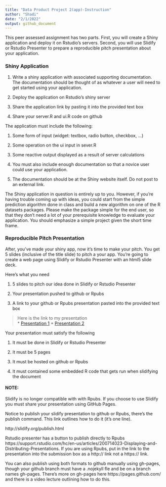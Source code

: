 ```yaml
---
title: "Data Product Project 2(app)-Instruction"
author: "Shadi"
date: "2/1/2022"
output: github_document
---
```


This peer assessed assignment has two parts. First, you will create a Shiny application and deploy it on Rstudio's servers. Second, you will use Slidify or Rstudio Presenter to prepare a reproducible pitch presentation about your application.

### Shiny Application

1. Write a shiny application with associated supporting documentation. The documentation should be thought of as whatever a user will need to get started using your application.

2. Deploy the application on Rstudio's shiny server

3. Share the application link by pasting it into the provided text box

4. Share your server.R and ui.R code on github

The application must include the following:

1. Some form of input (widget: textbox, radio button, checkbox, ...)

2. Some operation on the ui input in sever.R

3. Some reactive output displayed as a result of server calculations

4. You must also include enough documentation so that a novice user could use your application.

5. The documentation should be at the Shiny website itself. Do not post to an external link.

The Shiny application in question is entirely up to you. However, if you're having trouble coming up with ideas, you could start from the simple prediction algorithm done in class and build a new algorithm on one of the R datasets packages. Please make the package simple for the end user, so that they don't need a lot of your prerequisite knowledge to evaluate your application. You should emphasize a simple project given the short time frame.


### Reproducible Pitch Presentation

After, you've made your shiny app, now it's time to make your pitch. You get 5 slides (inclusive of the title slide)  to pitch a your app. You're going to create a web page using Slidify or Rstudio Presenter with an html5 slide deck.

Here's what you need

1. 5 slides to pitch our idea done in Slidify or Rstudio Presenter

2. Your presentation pushed to github or Rpubs

3. A link to your github or Rpubs presentation pasted into the provided text box

>Here is the link to my presentation  
* [Presentation 1](https://shadi-sadie.github.io/Coursera-DataScience/Developing%20Data%20Products/Project%202-Week%204/Data-Product-Project2-Presentation.html#1)
* [Presentation 2](https://shadi-sadie.github.io/Coursera-DataScience/Developing%20Data%20Products/Project%202-Week%204/MyappPresent.html#/)


Your presentation must satisfy the following 

1. It must be done in Slidify or Rstudio Presenter

2. It must be 5 pages

3. It must be hosted on github or Rpubs

4. It must contained some embedded R code that gets run when slidifying the document


#### NOTE: 
Slidify is no longer compatible with with Rpubs. If you choose to use Slidify you must share your presentation using GitHub Pages.

Notice to publish your slidify presentation to github or Rpubs, there's the publish command. This link outlines how to do it (it's one line). 

http://slidify.org/publish.html

Rstudio presenter has a button to publish directly to Rpubs https://support.rstudio.com/hc/en-us/articles/200714023-Displaying-and-Distributing-Presentations. If you are using Rpubs, put in the link to the presentation into the submission box as a http:// link not a https:// link.

You can also publish using both formats to github manually using gh-pages, though your github branch must have a .nojekyll fle and be on a branch names gh-pages. There's more on gh-pages here https://pages.github.com/  and there is a video lecture outlining how to do this.




